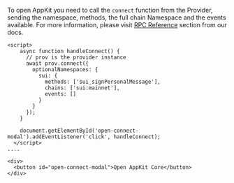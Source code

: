 To open AppKit you need to call the `connect` function from the Provider, sending the namespace, methods, the full chain Namespace and the events available.
For more information, please visit [RPC Reference](https://docs.reown.com/advanced/multichain/rpc-reference/cosmos-rpc) section from our docs.

```tsx
<script>
    async function handleConnect() {
      // prov is the provider instance
      await prov.connect({
        optionalNamespaces: {
          sui: {
            methods: ['sui_signPersonalMessage'],
            chains: ['sui:mainnet'],
            events: []
          }
        }
      });
    }

    document.getElementById('open-connect-modal').addEventListener('click', handleConnect);
  </script>
.... 

<div> 
  <button id="open-connect-modal">Open AppKit Core</button>
</div>

```

